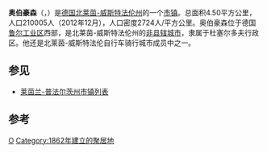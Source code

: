 {{noteTA|G1=德国地名|G2=Landkreis|G3=单位}}
{{德国城市
| 市徽图 = Image:DEU Oberhausen COA.svg
| 代表图像 = 2011-07-09 gasometer 17.JPG
| 在德国内的位置图 = Image:Lage der kreisfreien Stadt Oberhausen in Deutschland.png
| 所属联邦州 = 北莱茵-威斯特法伦州
| 所属行政区 = 杜塞尔多夫行政区
| 所属县 = 
| 坐标纬度 = 51
| 坐标纬度分 = 33
| 坐标经度 = 6
| 坐标经度分 = 51
| 海拔高度 = 25-78
| 面积 = 72.04
| 人口 = 210,005
| 统计时间 = 2006年12月31日
| 人口密度 = 2724
| 邮政编码 = 46001-46149
| 电话区号 = 0208
| 汽车牌号 = OB
| 政府地址 = Schwartzstr. 72<br />46045 Oberhausen
| 政府网站 = www.oberhausen.de
|}}

'''奥伯豪森'''（{{lang-de|Oberhausen}}，{{IPA-de|ˈoːbɐhaʊzn̩|lang|De-Oberhausen.ogg}}）是[[德国|德国]][[北莱茵-威斯特法伦州|北莱茵-威斯特法伦州]]的一个[[市镇_(德国)|市镇]]。总面积4.50平方公里，人口210005人（2012年12月），人口密度2724人/平方公里。奥伯豪森位于德国[[鲁尔区|鲁尔工业区]]西部，是北莱茵-威斯特法伦州的[[非县辖城市|非县辖城市]]，隶属于杜塞尔多夫行政区。他还是北莱茵-威斯特法伦自行车骑行城市成员中之一。

== 参见 ==
*[[莱茵兰-普法尔茨州市镇列表|莱茵兰-普法尔茨州市镇列表]]

== 参考 ==
{{reflist}}


{{北莱茵-威斯特法伦州行政区划}}
{{Authority control}}
[[Category:北莱茵-威斯特法伦州市镇|O]]
[[Category:1862年建立的聚居地|Category:1862年建立的聚居地]]